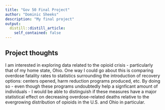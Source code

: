 ```yaml
---
title: "Gov 50 Final Project"
author: "Dominic Sheeks"
description: "My final project"
output:
  distill::distill_article:
    self_contained: false
---
```




## Project thoughts

I am interested in exploring data related to the opioid crisis - particularly that of my home state, Ohio. One way I could go about this is comparing overdose fatality rates to statistics surrounding the introduction of recovery options: centers opened, harm reduction programs produced, etc. By doing so - even though these programs undoubtedly help a signficant amount of individuals - I would be able to distinguish if these measures have a major statistical effect on decreasing overdose-related deaths relative to the evergrowing distribution of opioids in the U.S. and Ohio in particular.